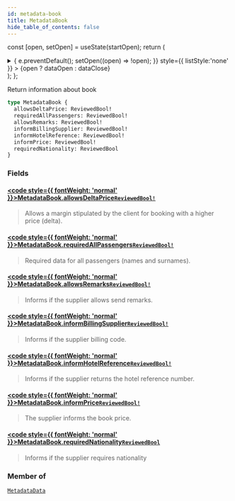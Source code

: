 ```yaml
---
id: metadata-book
title: MetadataBook
hide_table_of_contents: false
---
```






const [open, setOpen] = useState(startOpen);
return (
<details {...(open ? { open: true } : {})} className="details" style={{ border:'none', boxShadow:'none', background:'var(--ifm-background-color)' }}>
<summary
onClick={(e) => {
e.preventDefault();
setOpen((open) => !open);
}}
style={{ listStyle:'none' }} >
{open ? dataOpen : dataClose}
</summary>
{open && children}
</details>
);
};

Return information about book

```graphql
type MetadataBook {
  allowsDeltaPrice: ReviewedBool!
  requiredAllPassengers: ReviewedBool!
  allowsRemarks: ReviewedBool!
  informBillingSupplier: ReviewedBool!
  informHotelReference: ReviewedBool!
  informPrice: ReviewedBool!
  requiredNationality: ReviewedBool
}
```

### Fields

#### [<code style={{ fontWeight: 'normal' }}>MetadataBook.<b>allowsDeltaPrice</b></code>](#)<Bullet />[`ReviewedBool!`](/api/objects/reviewed-bool) <Badge class="badge badge--secondary" text="non-null"/> <Badge class="badge badge--secondary" text="object"/>

> Allows a margin stipulated by the client for booking with a higher price (delta).

#### [<code style={{ fontWeight: 'normal' }}>MetadataBook.<b>requiredAllPassengers</b></code>](#)<Bullet />[`ReviewedBool!`](/api/objects/reviewed-bool) <Badge class="badge badge--secondary" text="non-null"/> <Badge class="badge badge--secondary" text="object"/>

> Required data for all passengers (names and surnames).

#### [<code style={{ fontWeight: 'normal' }}>MetadataBook.<b>allowsRemarks</b></code>](#)<Bullet />[`ReviewedBool!`](/api/objects/reviewed-bool) <Badge class="badge badge--secondary" text="non-null"/> <Badge class="badge badge--secondary" text="object"/>

> Informs if the supplier allows send remarks.

#### [<code style={{ fontWeight: 'normal' }}>MetadataBook.<b>informBillingSupplier</b></code>](#)<Bullet />[`ReviewedBool!`](/api/objects/reviewed-bool) <Badge class="badge badge--secondary" text="non-null"/> <Badge class="badge badge--secondary" text="object"/>

> Informs if the supplier billing code.

#### [<code style={{ fontWeight: 'normal' }}>MetadataBook.<b>informHotelReference</b></code>](#)<Bullet />[`ReviewedBool!`](/api/objects/reviewed-bool) <Badge class="badge badge--secondary" text="non-null"/> <Badge class="badge badge--secondary" text="object"/>

> Informs if the supplier returns the hotel reference number.

#### [<code style={{ fontWeight: 'normal' }}>MetadataBook.<b>informPrice</b></code>](#)<Bullet />[`ReviewedBool!`](/api/objects/reviewed-bool) <Badge class="badge badge--secondary" text="non-null"/> <Badge class="badge badge--secondary" text="object"/>

> The supplier informs the book price.

#### [<code style={{ fontWeight: 'normal' }}>MetadataBook.<b>requiredNationality</b></code>](#)<Bullet />[`ReviewedBool`](/api/objects/reviewed-bool) <Badge class="badge badge--secondary" text="object"/>

> Informs if the supplier requires nationality

### Member of

[`MetadataData`](/api/objects/metadata-data) <Badge class="badge badge--secondary" text="object"/>
